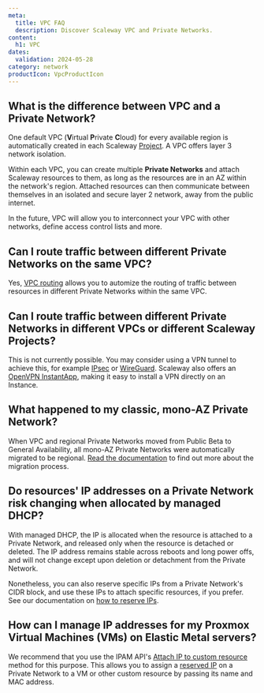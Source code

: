```yaml
---
meta:
  title: VPC FAQ
  description: Discover Scaleway VPC and Private Networks.
content:
  h1: VPC
dates:
  validation: 2024-05-28
category: network
productIcon: VpcProductIcon
---
```


## What is the difference between VPC and a Private Network?

One default VPC (**V**irtual **P**rivate **C**loud) for every available region is automatically created in each Scaleway [Project](/identity-and-access-management/organizations-and-projects/concepts/#project). A VPC offers layer 3 network isolation.

Within each VPC, you can create multiple **Private Networks** and attach Scaleway resources to them, as long as the resources are in an AZ within the network's region. Attached resources can then communicate between themselves in an isolated and secure layer 2 network, away from the public internet.

In the future, VPC will allow you to interconnect your VPC with other networks, define access control lists and more.

## Can I route traffic between different Private Networks on the same VPC?

Yes, [VPC routing](/network/vpc/concepts#routing) allows you to automize the routing of traffic between resources in different Private Networks within the same VPC.

## Can I route traffic between different Private Networks in different VPCs or different Scaleway Projects?

This is not currently possible. You may consider using a VPN tunnel to achieve this, for example [IPsec](https://en.wikipedia.org/wiki/IPsec) or [WireGuard](https://en.wikipedia.org/wiki/WireGuard). Scaleway also offers an [OpenVPN InstantApp](/tutorials/openvpn-instant-app/), making it easy to install a VPN directly on an Instance.

## What happened to my classic, mono-AZ Private Network?

When VPC and regional Private Networks moved from Public Beta to General Availability, all mono-AZ Private Networks were automatically migrated to be regional. [Read the documentation](/network/vpc/reference-content/vpc-migration/) to find out more about the migration process.

## Do resources' IP addresses on a Private Network risk changing when allocated by managed DHCP?

With managed DHCP, the IP is allocated when the resource is attached to a Private Network, and released only when the resource is detached or deleted. The IP address remains stable across reboots and long power offs, and will not change except upon deletion or detachment from the Private Network.

Nonetheless, you can also reserve specific IPs from a Private Network's CIDR block, and use these IPs to attach specific resources, if you prefer. See our documentation on [how to reserve IPs](/network/ipam/how-to/reserve-ip/).

## How can I manage IP addresses for my Proxmox Virtual Machines (VMs) on Elastic Metal servers?

We recommend that you use the IPAM API's [Attach IP to custom resource](https://www.scaleway.com/en/developers/api/ipam/#path-ips-attach-existing-ip-to-custom-resource) method for this purpose. This allows you to assign a [reserved IP](/network/ipam/how-to/reserve-ip/) on a Private Network to a VM or other custom resource by passing its name and MAC address.